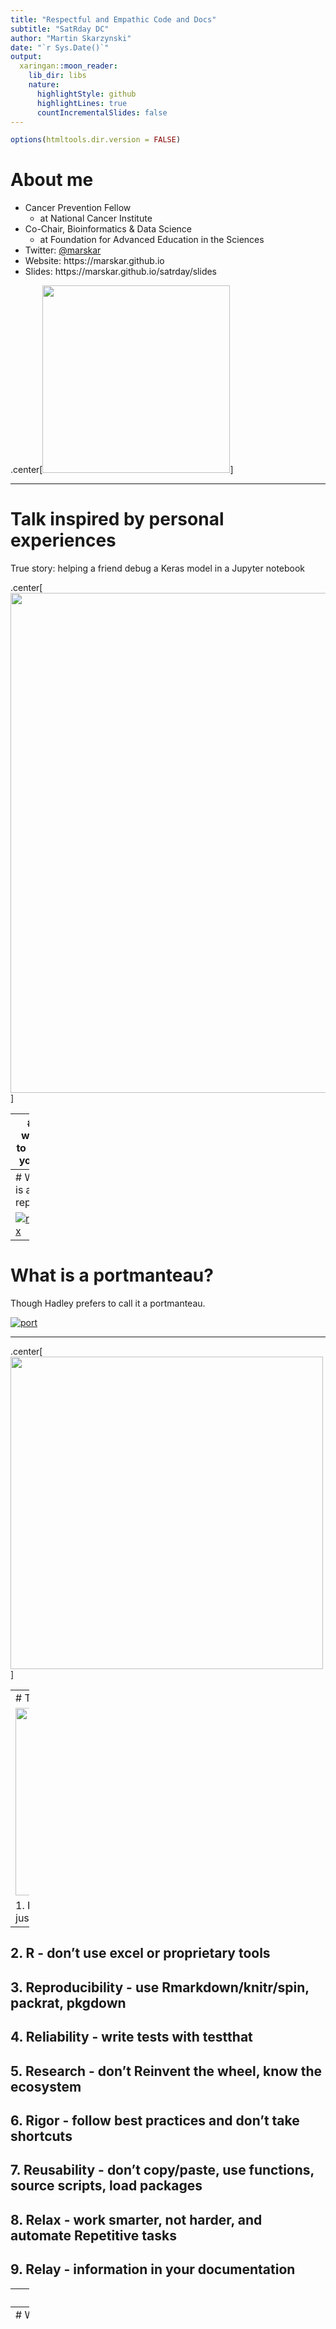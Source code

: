```yaml
---
title: "Respectful and Empathic Code and Docs"
subtitle: "SatRday DC"
author: "Martin Skarzynski"
date: "`r Sys.Date()`"
output:
  xaringan::moon_reader:
    lib_dir: libs
    nature:
      highlightStyle: github
      highlightLines: true
      countIncrementalSlides: false
---
```


```r
options(htmltools.dir.version = FALSE)
```

# About me

- Cancer Prevention Fellow 
  - at National Cancer Institute
- Co-Chair, Bioinformatics & Data Science
  - at Foundation for Advanced Education in the Sciences
- Twitter: [@marskar](https://twitter.com/marskar)
- Website: https://marskar.github.io
- Slides: https://marskar.github.io/satrday/slides

.center[<img src='https://pbs.twimg.com/profile_images/1031975007214346245/vp0tsDy5_400x400.jpg' width='300px'></img>]

---

# Talk inspired by personal experiences

True story: helping a friend debug a Keras model in a Jupyter notebook

.center[<img src='nb720.gif' width='800px'></img>]


---
# I want to help you...

but you're not making it easy.

Unleash the Jerry Maguire GIF! (Popularized by Jennifer Bryan)
- [RStudio webinar](https://resources.rstudio.com/webinars/help-me-help-you-creating-reproducible-examples-jenny-bryan)
-  [rOpenSci Community Call 2017](https://speakerdeck.com/jennybc/reprex-help-me-help-you)
- [reprex package docs](https://reprex.tidyverse.org/)

![Jerry Maguire GIF](https://media.giphy.com/media/uRb2p09vY8lEs/giphy.gif) 


---
# What is a reprex?

[![reprex](reprex.png)](https://twitter.com/romain_francois/status/530011023743655936)


---
# What is a portmanteau?

Though Hadley prefers to call it a portmanteau.

[![port](port.png)](https://twitter.com/hadleywickham/status/530168226684993537)

---


.center[<a href="https://twitter.com/DynamicWebPaige/status/1071072962634280960"><img src='punny.png' width='500px'></img></a>]

---
# The 9 Rs of Really Rocking R projects

<a href="https://commons.wikimedia.org/wiki/File:R_logo.svg#/media/File:R_logo.svg"><img src="https://upload.wikimedia.org/wikipedia/commons/thumb/1/1b/R_logo.svg/1200px-R_logo.svg.png" width="300px"></a>

1. Reprexes - in documentation, not just for solving problems!
--

2. R - don't use excel or proprietary tools
--

3. Reproducibility - use Rmarkdown/knitr/spin, packrat, pkgdown
--

4. Reliability - write tests with testthat
--

5. Research - don't Reinvent the wheel, know the ecosystem
--

6. Rigor - follow best practices and don't take shortcuts
--

7. Reusability - don't copy/paste, use functions, source scripts, load packages
--

8. Relax - work smarter, not harder, and automate Repetitive tasks
--

9. Relay - information in your documentation
--

---
# Minimal packages

.center[<a href="https://twitter.com/WeAreRLadies/status/1067861737137823744"><img src='minimal_pkg.png' width='500px'></img></a>]
by [Charlotte Wickham aka CVWickham](https://twitter.com/CVWickham)

---
# Write a package from scratch
by [Hilary Parker aka hspter](https://twitter.com/hspter)

.center[<a href="https://hilaryparker.com/2014/04/29/writing-an-r-package-from-scratch/"><img src='scratch.png' width='800px'></img></a>]

---
# Tools 1: `usethis`

.center[<a href="https://usethis.r-lib.org/"><img src='usethis.png' width='800px'></img></a>]

---
# Tools 2: `testthat`

.center[<a href="https://github.com/r-lib/testthat#testthat-"><img src='testthat.png' width='800px'></img></a>]

---
# Tools 3: `roxygen2` & `devtools`

.center[<a href="https://rawgit.com/rstudio/cheatsheets/master/package-development.pdf"><img src='devtools.png' width='800px'></img></a>]

---
# How to follow-along 1: [Binder](https://mybinder.org/)

.center[<a href="https://mybinder.org/"><img src='https://user-images.githubusercontent.com/1510968/34175153-b8a79162-e4fb-11e7-81fe-c4794bc53442.png' width='800px'></img></a>]

---
# How to follow-along 2: [RStudio Binder](https://github.com/binder-examples/r_with_python#r--python-binder-example)

.center[<a href="https://mybinder.org/v2/gh/binder-examples/r_with_python/master?urlpath=rstudio"><img src='rstudio_binder.png' width='800px'></img></a>]

[Example RStudio Binder](https://mybinder.org/v2/gh/binder-examples/r_with_python/master?urlpath=rstudio)

---
# How to follow-along 3: [RStudio Cloud](https://rstudio.cloud/)

.center[<a href="https://rstudio.cloud/"><img src='https://i.ytimg.com/vi/U-pLWJO6-P4/maxresdefault.jpg' width='800px'></img></a>]

[My example RStudio Cloud project](https://rstudio.cloud/project/97375)

---
# How to follow-along 4: [GitHub](https://github.com/)

.center[<a href="https://github.com/"><img src='https://marketplace-cdn.atlassian.com/files/images/cec44feb-0b1b-4fe3-936d-67a51a1fe28e.png' width='800px'></img></a>]

---
# Minimal package demo

.center[<a href="https://github.com/marskar/respect"><img src='demo.png' width='800px'></img></a>]

---
# Minimal package [gist](https://gist.github.com/marskar/ce0e2277733313afb1cc8ccfccab2bb2) 1: [Line 1](https://gist.github.com/marskar/ce0e2277733313afb1cc8ccfccab2bb2#file-setup-r-L1)

```r
#' ---
#' title: "How to set up a project - R script"
#' author: "Martin Skarzynki"
#' date: "`r Sys.Date()`"
#' output:
#'  html_document:
#'    keep_md: true
#' ---
#'
#' # Step 1: Create a package/project
#'
#' ### Install `usethis` if not already installed
if (!require(usethis)) install.packages('usethis')
#'
#' ### Create a new package called `respect`
#'
usethis::create_package('respect')
#'
#' New project will open, copy this script there
```

---
# Minimal package [gist](https://gist.github.com/marskar/ce0e2277733313afb1cc8ccfccab2bb2) 2: [Line 21](https://gist.github.com/marskar/ce0e2277733313afb1cc8ccfccab2bb2#file-setup-r-L21)

```r
#' # Step 2: Set up version control and GitHub
#'
#' ### Set up git
usethis::use_git()
#'
#' Git pane in RStudio is available after a restart
#'
#' Pull and Push are unavailable for now
#'
#' ### Set up git user.name and user.email
#'
usethis::use_git_config(user.name = "Martin Skarzynski", user.email = "myemail@example.com")
usethis::use_git_config()
#' ### Get a GitHub Personal Access Token (PAT)
usethis::browse_github_pat()
#' ### Add the PAT to .Renviron,
#'
#' e.g. GITHUB_PAT=8c70fd8419398999c9ac5bacf3192882193cadf2
#'
usethis::edit_r_environ()
```

---
# Minimal package [gist](https://gist.github.com/marskar/ce0e2277733313afb1cc8ccfccab2bb2) 3: [Line 46](https://gist.github.com/marskar/ce0e2277733313afb1cc8ccfccab2bb2#file-setup-r-L46)

```r
#' ### View DESCRIPTION defaults
usethis::use_description_defaults()
#' ### Edit DESCRIPTION title, name, and description
usethis::use_description(
  fields = list(Title = "Code and Docs that Respect People",
                `Authors@R` = 'person("Martin", "Skarzynski", email = "myemail@example.com", role = c("aut", "cre"))',
                Description = 'This R Package demonstrates examples of best practices. It can save time and make life easier for you, future you, and others.',
                Suggests = 'usethis, testthat, knitr, rmarkdown, devtools'
))
#' ### Add a license, e.g. MIT
usethis::use_mit_license(name = 'Martin Skarzynski')
#' ### Connect to github
usethis::use_github(protocol = 'https')
#' Check github to see your DESCRIPTION there
#'
#' ### Add a readme
usethis::use_readme_md()
```

---
# Minimal package [gist](https://gist.github.com/marskar/ce0e2277733313afb1cc8ccfccab2bb2) 4: [Line 76](https://gist.github.com/marskar/ce0e2277733313afb1cc8ccfccab2bb2#file-setup-r-L76)

```r
#' # Step 3: write r code or move exist scripts to r folder
#'
#' ### create an r script in the r/ folder
usethis::use_r('respect')
#'
#' ### use rstudio shortcut to add roxygen skeleton
#' - windows/linux: ctrl+shift+alt+r
#' - mac: cmd+shift+alt+r
#' - [all shortcuts](https://support.rstudio.com/hc/en-us/articles/200711853-keyboard-shortcuts)
#' fill in @param, @return, and add at least one example under @examples
#'
#' # Step 4: document functions with roxygen2 or devtools
#'
#' ### install `devtools` if not already installed
if (!require(devtools)) install.packages('devtools')
#' ### update namespace and create a `man` directory with an `.rd` file for each function
devtools::document()
```

---
# Minimal package [gist](https://gist.github.com/marskar/ce0e2277733313afb1cc8ccfccab2bb2) 5: [Line 94](https://gist.github.com/marskar/ce0e2277733313afb1cc8ccfccab2bb2#file-setup-r-L94)

```r
#' # Step 5: Create unit tests to make sure your code works
#' ### Install `testhat` if not already installed
if (!require(testthat)) install.packages('testthat')
#' ### Create `testhat` infrastructure
usethis::use_testthat()
#' ### Create a `testhat` unit test
usethis::use_test('respect')
#' ### Run the test suite (ok, it's just one test)
devtools::test()
#'
#' # Step 6: Check if package is ready to share
devtools::check()
```

---
# Minimal package [gist](https://gist.github.com/marskar/ce0e2277733313afb1cc8ccfccab2bb2) 6: [Line 106](https://gist.github.com/marskar/ce0e2277733313afb1cc8ccfccab2bb2#file-setup-r-L106)


If your packages passes the check,
just commit and push to github. 

Finally, install and test your package.

```r
#' ### Test that the package is installable
devtools::install_github('marskar/respect')
library(respect)
#' ### Test that the package works as expected
respect::respect('you')
```

--
```r
> respect::respect('you')
[1] "I respect you"
```

--
Congratulations! You did it!

---

background-image: url("pkg_dev.png")
background-position: center
background-size: contain

--
#  usethis, testthat, roxygen2 & devtools!



---
# Thanks for listening!


Let's 
- show that we care and respect each other's time
- leverage the great tools awesome people have made
- work and learn out in the open together!

Happy to take questions afterwards! Or just tweet at me!
[![marskar_twitter](marskar.png)](https://twitter.com/marskar)
